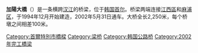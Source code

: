 {{Infobox Korean name
|img=가양대교 8시10분.jpg
|caption=夜間的加陽大橋
|hangul=가양대교
|hanja=加陽大橋
|rr=Gayang Daegyo
|mr=Kayang Taegyo
}}

'''加陽大橋'''（{{kor|諺=가양대교|漢=加陽大橋|名=南|羅=Gayang Daegyo}}）是一条横跨[[漢江_(韓國)|汉江]]的桥梁，位于[[韩国|韩国]][[首尔|首尔]]。桥梁两端连接[[江西区_(首尔)|江西區]]和[[麻浦区|麻浦区]]，于1994年12月开始建造，2002年5月31日通车。大桥全长2,250米，每个桥墩之间相差100米。
{{汉江大桥}}
[[Category:首爾特別市橋樑|Category:首爾特別市橋樑]]
[[Category:梁桥|Category:梁桥]]
[[Category:韩国公路桥|Category:韩国公路桥]]
[[Category:2002年完工橋梁|Category:2002年完工橋梁]]
{{South Korea-stub}}